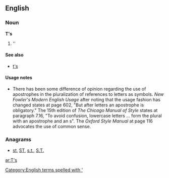 ==English==

===Noun===
'''T's'''

# ''{{plural of|[[T]]}}

====See also====
*[[t's]]

====Usage notes====
*There has been some difference of opinion regarding the use of apostrophes in the pluralization of references to letters as symbols.  ''New Fowler's Modern English Usage'' after noting that the usage fashion has changed states at page 602, "But after letters an apostrophe is obligatory."    The 15th edition of ''The Chicago Manual of Style'' states at paragraph 7.16, "To avoid confusion, lowercase letters ... form the plural with an apostrophe and an s".  The ''Oxford Style Manual'' at page 116 advocates the use of common sense.

===Anagrams===
* {{alphagram|st}} [[st#English|st]], [[ST#English|ST]], [[s.t.#English|s.t.]], [[S.T.#English|S.T.]]
[[Category:English terms spelled with ']]
[[ar:T's]]
